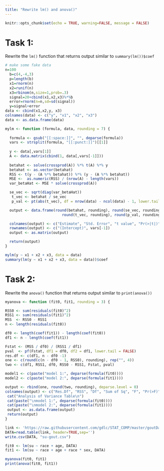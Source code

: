 ```yaml
---
title: "Rewrite lm() and anova()"
---
```


```r
knitr::opts_chunk$set(echo = TRUE, warning=FALSE, message = FALSE) 
```

# Task 1: 
Rewrite the `lm()` function that returns output similar to `summary(lm())$coef`

```r
# make some fake data
n=100
  b=c(4,-4,3)
  p=length(b)
  x1=rnorm(n)
  x2=runif(n)
  x3=rbinom(n,size=1,prob=.3)
  signal=20+cbind(x1,x2,x3)%*%b
  error=rnorm(n=n,sd=sd(signal))
  y=signal+error
data <- cbind(x1,x2,y, x3)
colnames(data) <- c("y", "x1", "x2", "x3")
data <- as.data.frame(data)
```


```r
mylm <- function (formula, data, rounding = 7) {
  
  formula <- gsub("[[:space:]]", "", deparse(formula))
  vars <- strsplit(formula, "[[:punct:]]")[[1]]
     
  y <- data[,vars[1]]
  A <- data.matrix(cbind(1, data[,vars[-1]]))
  
  betahat <- solve(crossprod(A)) %*% t(A) %*% y
  betahat <- as.vector(betahat)
  RSS <- t(y - (A %*% betahat)) %*% (y - (A %*% betahat))
  MSE <-  as.numeric(RSS) / (nrow(A) - length(vars))
  var_betaHat <- MSE * solve(crossprod(A))

  se_vec <- sqrt(diag(var_betaHat))
   t_vec <- betahat / se_vec
   p_val <- pt(abs(t_vec), df = nrow(data) - ncol(data) - 1, lower.tail = F) * 2

  output <- data.frame(round(betahat, rounding), round(se_vec, rounding), 
                          round(t_vec, rounding), round(p_val, rounding))

  colnames(output) <- c("Estimate", "Std. Error", "t value", "Pr(>|t|)")
  rownames(output) <- c("(Intercept)", vars[-1])
  output <- as.matrix(output)

  return(output)
}
```

```r
mylm(y ~ x1 + x2 + x3, data = data)
summary(lm(y ~ x1 + x2 + x3, data = data))$coef
```

# Task 2: 
Rewrite the `anova()` function that returns output similar to `print(anova())`

```r
myanova <- function (fit0, fit1, rounding = 3) {

RSS0 <- sum(residuals(fit0)^2)
RSS1 <- sum(residuals(fit1)^2)
MSS  <- RSS0 - RSS1
n <- length(residuals(fit0))

df0 <- length(coef(fit1)) - length(coef(fit0))
df1 <- n - length(coef(fit1))

Fstat <- (MSS / df0) / (RSS1 / df1)
pval  <- pf(Fstat, df1 = df0, df2 = df1, lower.tail = FALSE)
res.df <- c(df1, n - df0 -1)
one <- c(round(c(n - df0 - 1, RSS0), rounding), rep("", 4))
two <- c(df1, RSS1, df0, RSS0 - RSS1, Fstat, pval)

model1 <- c(paste("model 1:", deparse(formula(fit0))))
model2 <- c(paste("model 2:", deparse(formula(fit1))))

output <- rbind(one, round(two, rounding), deparse.level = 0)
colnames(output) <- c("Res.Df", "RSS", "Df", "Sum of Sq", "F", "Pr(>F)")
 cat("Analysis of Variance Table\n")
 cat(paste("\nmodel 1:", deparse(formula(fit0))))
 cat(paste("\nmodel 2:", deparse(formula(fit1))))
 output <- as.data.frame(output)
 return(output)
}
```

```r
link <- 'https://raw.githubusercontent.com/gdlc/STAT_COMP/master/goutData.txt'
DATA=read.table(link, header=TRUE,sep='')
write.csv(DATA, "su-gout.csv")
```

```r
fit0 <- lm(su ~ race + age, DATA)
fit1 <- lm(su ~ race + age + race * sex, DATA)

myanova(fit0, fit1)
print(anova(fit0, fit1))
```